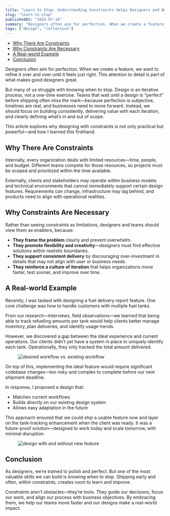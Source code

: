 ```yaml
---
title: "Learn to Stop: Understanding Constraints Helps Designers and Businesses Thrive"
slug: "learn-to-stop"
publishedAt: "2025-07-18"
summary: "Designers often aim for perfection. When we create a feature, we want to refine it over and over until it feels just right. This attention to detail is part of what makes good designers great. But many of us struggle with knowing when to stop. Design is an iterative process, not a one-time exercise. Teams that wait until a design is “perfect” before shipping often miss the mark—because perfection is subjective, timelines are real, and businesses need to move forward. Instead, we should focus on building consistently, delivering value with each iteration, and clearly defining what’s in and out of scope."
tags: ["design", "reflection"]
---
```


- [Why There Are Constraints](#why-there-are-constraints)
- [Why Constraints Are Necessary](#why-constraints-are-necessary)
- [A Real-world Example](#a-real-world-example)
- [Conclusion](#conclusion)

Designers often aim for perfection. When we create a feature, we want to refine it over and over until it feels just right. This attention to detail is part of what makes good designers great.

But many of us struggle with knowing when to stop. Design is an iterative process, not a one-time exercise. Teams that wait until a design is “perfect” before shipping often miss the mark—because perfection is subjective, timelines are real, and businesses need to move forward. Instead, we should focus on building consistently, delivering value with each iteration, and clearly defining what’s in and out of scope.

This article explores why designing with constraints is not only practical but powerful—and how I learned this firsthand.

## Why There Are Constraints

Internally, every organization deals with limited resources—time, people, and budget. Different teams compete for those resources, so projects must be scoped and prioritized within the time available.

Externally, clients and stakeholders may operate within business models and technical environments that cannot immediately support certain design features. Requirements can change, infrastructure may lag behind, and products need to align with operational realities.

## Why Constraints Are Necessary

Rather than seeing constraints as limitations, designers and teams should view them as enablers, because:

- **They frame the problem** clearly and prevent overwhelm.
- **They promote flexibility and creativity**—designers must find effective solutions within realistic boundaries.
- **They support consistent delivery** by discouraging over-investment in details that may not align with user or business needs.
- **They reinforce a culture of iteration** that helps organizations move faster, test sooner, and improve over time.

## A Real-world Example

Recently, I was tasked with designing a fuel delivery report feature. One core challenge was how to handle customers with multiple fuel tanks.

From our research—interviews, field observations—we learned that being able to track refueling amounts per tank would help clients better manage inventory, plan deliveries, and identify usage trends.

However, we discovered a gap between the ideal experience and current operations. Our clients didn’t yet have a system in place to uniquely identify each tank. Operationally, they only tracked the total amount delivered.

<figure style={{ textAlign: "center" }}>
  <img
    src="/learn-to-stop/tanks.png"
    alt="desired workflow vs. existing workflow"
    style={{ marginBottom: "8px", maxWidth: "500px" }}
  />
</figure>

On top of this, implementing the ideal feature would require significant codebase changes—too risky and complex to complete before our next shipment deadline.

In response, I proposed a design that:

- Matches current workflows
- Builds directly on our existing design system
- Allows easy adaptation in the future

This approach ensured that we could ship a usable feature now and layer on the tank-tracking enhancement when the client was ready. It was a future-proof solution—designed to work today and scale tomorrow, with minimal disruption.

<figure style={{ textAlign: "center" }}>
  <img
    src="/learn-to-stop/with-without-new-feature.png"
    alt="design with and without new feature"
    style={{ marginBottom: "8px", maxWidth: "600px" }}
  />
</figure>

## Conclusion

As designers, we’re trained to polish and perfect. But one of the most valuable skills we can build is knowing when to stop. Shipping early and often, within constraints, creates room to learn and improve.

Constraints aren’t obstacles—they’re tools. They guide our decisions, focus our work, and align our process with business objectives. By embracing them, we help our teams move faster and our designs make a real-world impact.
